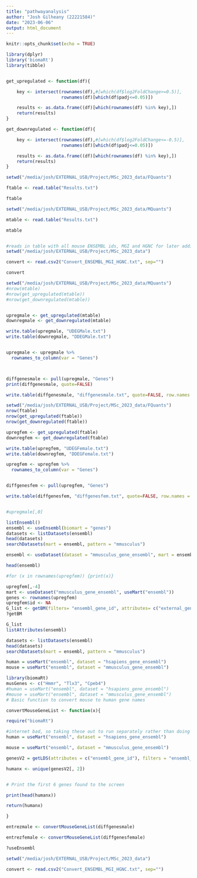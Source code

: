 ```yaml
---
title: "pathwayanalysis"
author: "Josh Gilheany (22221584)"
date: "2023-06-06"
output: html_document
---
```


```r
knitr::opts_chunk$set(echo = TRUE)
```

```r
library(dplyr)
library('biomaRt')
library(tibble)


get_upregulated <- function(df){

	key <- intersect(rownames(df),#[which(df$log2FoldChange>=0.5)], 
	                 rownames(df)[which(df$padj<=0.05)])

    results <- as.data.frame((df)[which(rownames(df) %in% key),])
	return(results)
}

get_downregulated <- function(df){

  	key <- intersect(rownames(df),#[which(df$log2FoldChange<=-0.5)], 
  	                 rownames(df)[which(df$padj<=0.05)])

  	results <- as.data.frame((df)[which(rownames(df) %in% key),])
  	return(results)
}
```


```r
setwd("/media/josh/EXTERNAL_USB/Project/MSc_2023_data/FQuants")

ftable <- read.table("Results.txt")

ftable

setwd("/media/josh/EXTERNAL_USB/Project/MSc_2023_data/MQuants")

mtable <- read.table("Results.txt")

mtable


#reads in table with all mouse ENSEMBL ids, MGI and HGNC for later addition
setwd("/media/josh/EXTERNAL_USB/Project/MSc_2023_data")

convert <- read.csv2("Convert_ENSEMBL_MGI_HGNC.txt", sep="")

convert
```

```r
setwd("/media/josh/EXTERNAL_USB/Project/MSc_2023_data/MQuants")
#nrow(mtable)
#nrow(get_upregulated(mtable))
#nrow(get_downregulated(mtable))


upregmale <- get_upregulated(mtable)
downregmale <- get_downregulated(mtable)

write.table(upregmale, "UDEGMale.txt")
write.table(downregmale, "DDEGMale.txt")


upregmale <- upregmale %>% 
  rownames_to_column(var = "Genes")



diffgenesmale <- pull(upregmale, "Genes")
print(diffgenesmale, quote=FALSE)

write.table(diffgenesmale, "diffgenesmale.txt", quote=FALSE, row.names = FALSE)

setwd("/media/josh/EXTERNAL_USB/Project/MSc_2023_data/FQuants")
nrow(ftable)
nrow(get_upregulated(ftable))
nrow(get_downregulated(ftable))

upregfem <- get_upregulated(ftable)
downregfem <- get_downregulated(ftable)

write.table(upregfem, "UDEGFemale.txt")
write.table(downregfem, "DDEGFemale.txt")

upregfem <- upregfem %>% 
  rownames_to_column(var = "Genes")


diffgenesfem <- pull(upregfem, "Genes")

write.table(diffgenesfem, "diffgenesfem.txt", quote=FALSE, row.names = FALSE)


#upregmale[,0]

```

```r
listEnsembl()
ensembl <- useEnsembl(biomart = "genes")
datasets <- listDatasets(ensembl)
head(datasets)
searchDatasets(mart = ensembl, pattern = "mmusculus")
```

```r
ensembl <- useDataset(dataset = "mmusculus_gene_ensembl", mart = ensembl)

head(ensembl)
```



```r

#for (x in rownames(upregfem)) {print(x)}

upregfem[,-4]
mart <- useDataset("mmusculus_gene_ensembl", useMart("ensembl"))
genes <- rownames(upregfem)
upregfem$id <- NA
G_list <- getBM(filters= "ensembl_gene_id", attributes= c("external_gene_name"),values=genes,mart= mart)
?getBM

G_list
listAttributes(ensembl)

datasets <- listDatasets(ensembl)
head(datasets)
searchDatasets(mart = ensembl, pattern = "mmusculus")
```

```r
human = useMart("ensembl", dataset = "hsapiens_gene_ensembl")
mouse = useMart("ensembl", dataset = "mmusculus_gene_ensembl")
```



```r
library(biomaRt)
musGenes <- c("Hmmr", "Tlx3", "Cpeb4")
#human = useMart("ensembl", dataset = "hsapiens_gene_ensembl")
#mouse = useMart("ensembl", dataset = "mmusculus_gene_ensembl")
# Basic function to convert mouse to human gene names

convertMouseGeneList <- function(x){

require("biomaRt")

#internet bad, so taking these out to run separately rather than doing each time
human = useMart("ensembl", dataset = "hsapiens_gene_ensembl")

mouse = useMart("ensembl", dataset = "mmusculus_gene_ensembl")

genesV2 = getLDS(attributes = c("ensembl_gene_id"), filters = "ensembl_gene_id", values = x , mart = mouse, attributesL = c("entrez_id"), martL = human, uniqueRows=T)

humanx <- unique(genesV2[, 2])


# Print the first 6 genes found to the screen

print(head(humanx))

return(humanx)

}
```

```r
entrezmale <- convertMouseGeneList(diffgenesmale)

entrezfemale <- convertMouseGeneList(diffgenesfemale)

?useEnsembl
```
```r
setwd("/media/josh/EXTERNAL_USB/Project/MSc_2023_data")

convert <- read.csv2("Convert_ENSEMBL_MGI_HGNC.txt", sep="")



```


